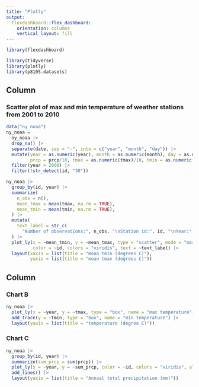 ```yaml
---
title: "Plotly"
output: 
  flexdashboard::flex_dashboard:
    orientation: columns
    vertical_layout: fill
---
```


```r
library(flexdashboard)

library(tidyverse)
library(plotly)
library(p8105.datasets)
```

Column {data-width=650}
-----------------------------------------------------------------------

### Scatter plot of max and min temperature of weather stations from 2001 to 2010

```r
data("ny_noaa")
ny_noaa =
  ny_noaa |>
  drop_na() |>
  separate(date, sep = "-", into = c("year", "month", "day")) |>
  mutate(year = as.numeric(year), month = as.numeric(month), day = as.numeric(day),
         prcp = prcp/10, tmax = as.numeric(tmax)/10, tmin = as.numeric(tmin)/10) |>
  filter(year > 2000) |>
  filter(!str_detect(id, "30"))

ny_noaa |>
  group_by(id, year) |>
  summarize(
    n_obs = n(),
    mean_tmax = mean(tmax, na.rm = TRUE), 
    mean_tmin = mean(tmin, na.rm = TRUE),
  ) |>
  mutate(
    text_label = str_c(
      "Number of observations:", n_obs, "\nStation id:", id, "\nYear:", year)
  ) |>
  plot_ly(x = ~mean_tmin, y = ~mean_tmax, type = "scatter", mode = "markers",
          color = ~id, colors = "viridis", text = ~text_label) |>
  layout(xaxis = list(title = "mean tmin (degrees C)"),
         yaxis = list(title = "mean tmax (degrees C)"))
```

Column {data-width=350}
-----------------------------------------------------------------------

### Chart B

```r
ny_noaa |>
  plot_ly(x = ~year, y = ~tmax, type = "box", name = "max temperature") |>
  add_trace(y = ~tmin, type = "box", name = "min temperature") |>
  layout(yaxis = list(title = "temperature (degree C)"))
```

### Chart C

```r
ny_noaa |>
  group_by(id, year) |>
  summarize(sum_prcp = sum(prcp)) |>
  plot_ly(x = ~year, y = ~sum_prcp, color = ~id, colors = "viridis", alpha = 0.5) |>
  add_lines() |>
  layout(yaxis = list(title = "Annual total precipitation (mm)"))
```

